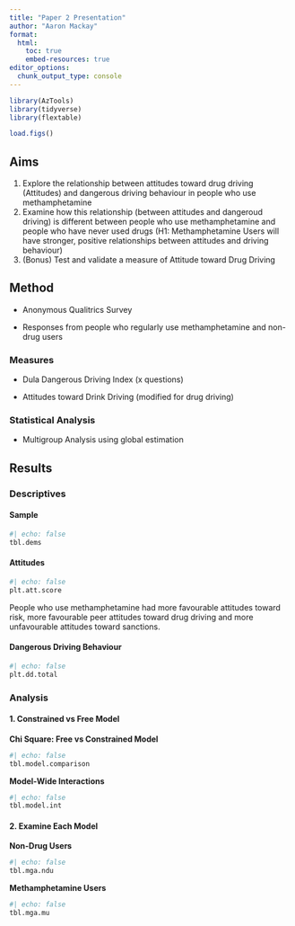 ```yaml
---
title: "Paper 2 Presentation"
author: "Aaron Mackay"
format: 
  html:
    toc: true
    embed-resources: true
editor_options:
  chunk_output_type: console
---
```


```r
library(AzTools)
library(tidyverse)
library(flextable)

load.figs()
```

## Aims

1.  Explore the relationship between attitudes toward drug driving (Attitudes) and dangerous driving behaviour in people who use methamphetamine
2.  Examine how this relationship (between attitudes and dangeroud driving) is different between people who use methamphetamine and people who have never used drugs (H1: Methamphetamine Users will have stronger, positive relationships between attitudes and driving behaviour)
3.  (Bonus) Test and validate a measure of Attitude toward Drug Driving

## Method

-   Anonymous Qualitrics Survey

-   Responses from people who regularly use methamphetamine and non-drug users

### Measures

-   Dula Dangerous Driving Index (x questions)

-   Attitudes toward Drink Driving (modified for drug driving)

### Statistical Analysis

-   Multigroup Analysis using global estimation

## Results

### Descriptives

#### Sample

```r
#| echo: false
tbl.dems
```

#### Attitudes

```r
#| echo: false
plt.att.score
```

People who use methamphetamine had more favourable attitudes toward risk, more favourable peer attitudes toward drug driving and more unfavourable attitudes toward sanctions.

#### Dangerous Driving Behaviour

```r
#| echo: false
plt.dd.total
```

### Analysis

#### 1. Constrained vs Free Model

**Chi Square: Free vs Constrained Model**

```r
#| echo: false
tbl.model.comparison
```

**Model-Wide Interactions**

```r
#| echo: false
tbl.model.int
```

#### 2. Examine Each Model

**Non-Drug Users**

```r
#| echo: false
tbl.mga.ndu
```

**Methamphetamine Users**

```r
#| echo: false
tbl.mga.mu
```
